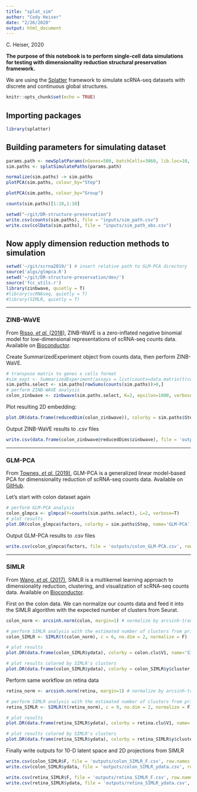 ```yaml
---
title: "splat_sim"
author: "Cody Heiser"
date: "2/26/2020"
output: html_document
---
```

C. Heiser, 2020

__The purpose of this notebook is to perform single-cell data simulations for testing with dimensionality reduction structural preservation framework.__

We are using the [Splatter](https://github.com/Oshlack/splatter) framework to simulate scRNA-seq datasets with discrete and continuous global structures.

```r
knitr::opts_chunk$set(echo = TRUE)
```

## Importing packages

```r
library(splatter)
```

## Building parameters for simulating dataset

```r
params.path <- newSplatParams(nGenes=500, batchCells=3060, lib.loc=10, lib.scale=0.05, path.nSteps=1000, group.prob=c(0.3333333,0.3333333,0.3333334), path.from=c(0,0,0), de.prob=0.5)#, lib.loc=8, lib.scale=0.2)
sim.paths <- splatSimulatePaths(params.path)
```

```r
normalize(sim.paths) -> sim.paths
plotPCA(sim.paths, colour_by="Step")
```

```r
plotPCA(sim.paths, colour_by="Group")
```

```r
counts(sim.paths)[1:10,1:10]
```

```r
setwd("~/git/DR-structure-preservation")
write.csv(counts(sim.paths), file = "inputs/sim_path.csv")
write.csv(colData(sim.paths), file = "inputs/sim_path_obs.csv")
```

## Now apply dimension reduction methods to simulation
```r
setwd('~/git/scrna2019/') # insert relative path to GLM-PCA directory
source('algs/glmpca.R')
setwd('~/git/DR-structure-preservation/dev/')
source('fcc_utils.r')
library(zinbwave, quietly = T)
#library(scRNAseq, quietly = T)
#library(SIMLR, quietly = T)
```

***
### ZINB-WaVE
From [Risso, _et al._ (2018)](https://www.nature.com/articles/s41467-017-02554-5), ZINB-WaVE is a zero-inflated negative binomial model for low-dimensional representations of scRNA-seq counts data. Available on [Bioconductor](https://bioconductor.org/packages/release/bioc/html/zinbwave.html).

Create SummarizedExperiment object from counts data, then perform ZINB-WaVE.
```r
# transpose matrix to genes x cells format
#sim_expt <- SummarizedExperiment(assays = list(counts=data.matrix(t(colon))))
sim.paths.select <- sim.paths[rowSums(counts(sim.paths))>0,]
# perform ZINB-WAVE analysis
colon_zinbwave <- zinbwave(sim.paths.select, K=2, epsilon=1000, verbose=T)
```

Plot resulting 2D embedding:
```r
plot.DR(data.frame(reducedDim(colon_zinbwave)), colorby = sim.paths$Step, name = 'ZINB-WAVE')
```

Output ZINB-WaVE results to .csv files
```r
write.csv(data.frame(colon_zinbwave@reducedDims$zinbwave), file = 'outputs/colon_ZINB-WAVE.csv', row.names = F)
```

***
### GLM-PCA
From [Townes, _et al._ (2019)](https://www.biorxiv.org/content/10.1101/574574v1), GLM-PCA is a generalized linear model-based PCA for dimensionality reduction of scRNA-seq counts data. Available on [GitHub](https://github.com/willtownes/scrna2019).

Let's start with colon dataset again
```r
# perform GLM-PCA analysis
colon_glmpca <- glmpca(Y=counts(sim.paths.select), L=2, verbose=T)
# plot results
plot.DR(colon_glmpca$factors, colorby = sim.paths$Step, name='GLM-PCA')
```

Output GLM-PCA results to .csv files
```r
write.csv(colon_glmpca$factors, file = 'outputs/colon_GLM-PCA.csv', row.names = F) # colon data
```

***
### SIMLR
From [Wang, _et al._ (2017)](https://www.ncbi.nlm.nih.gov/pubmed/28263960), SIMLR is a multikernel learning approach to dimensionality reduction, clustering, and visualization of scRNA-seq counts data. Available on [Bioconductor](https://bioconductor.org/packages/release/bioc/html/SIMLR.html).

First on the colon data.
We can normalize our counts data and feed it into the SIMLR algorithm with the expected number of clusters from Seurat.
```r
colon_norm <- arcsinh.norm(colon, margin=1) # normalize by arcsinh-tranforming fractional counts per gene

# perform SIMLR analysis with the estimated number of clusters from prior analysis of data
colon_SIMLR <- SIMLR(t(colon_norm), c = 6, no.dim = 2, normalize = F)
```

```r
# plot results
plot.DR(data.frame(colon_SIMLR$ydata), colorby = colon.clu$V1, name='SIMLR')
```

```r
# plot results colored by SIMLR's clusters
plot.DR(data.frame(colon_SIMLR$ydata), colorby = colon_SIMLR$y$cluster, name='SIMLR')
```

Perform same workflow on retina data
```r
retina_norm <- arcsinh.norm(retina, margin=1) # normalize by arcsinh-tranforming fractional counts per gene

# perform SIMLR analysis with the estimated number of clusters from prior analysis of data
retina_SIMLR <- SIMLR(t(retina_norm), c = 9, no.dim = 2, normalize = F)
```

```r
# plot results
plot.DR(data.frame(retina_SIMLR$ydata), colorby = retina.clu$V1, name='SIMLR')
```

```r
# plot results colored by SIMLR's clusters
plot.DR(data.frame(retina_SIMLR$ydata), colorby = retina_SIMLR$y$cluster, name='SIMLR')
```

Finally write outputs for 10-D latent space and 2D projections from SIMLR
```r
write.csv(colon_SIMLR$F, file = 'outputs/colon_SIMLR_F.csv', row.names = F)
write.csv(colon_SIMLR$ydata, file = 'outputs/colon_SIMLR_ydata.csv', row.names = F)

write.csv(retina_SIMLR$F, file = 'outputs/retina_SIMLR_F.csv', row.names = F)
write.csv(retina_SIMLR$ydata, file = 'outputs/retina_SIMLR_ydata.csv', row.names = F)
```
